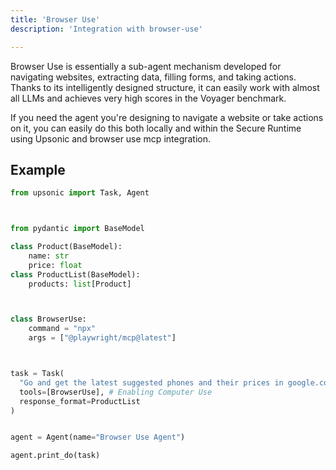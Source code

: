 ```yaml
---
title: 'Browser Use'
description: 'Integration with browser-use'

---
```


Browser Use is essentially a sub-agent mechanism developed for navigating websites, extracting data, filling forms, and taking actions. Thanks to its intelligently designed structure, it can easily work with almost all LLMs and achieves very high scores in the Voyager benchmark.

If you need the agent you're designing to navigate a website or take actions on it, you can easily do this both locally and within the Secure Runtime using Upsonic and browser use mcp integration.



## Example

```python
from upsonic import Task, Agent



from pydantic import BaseModel

class Product(BaseModel):
    name: str
    price: float
class ProductList(BaseModel):
    products: list[Product]



class BrowserUse:
    command = "npx"
    args = ["@playwright/mcp@latest"]



task = Task(
  "Go and get the latest suggested phones and their prices in google.com", 
  tools=[BrowserUse], # Enabling Computer Use
  response_format=ProductList
)


agent = Agent(name="Browser Use Agent")

agent.print_do(task)

```